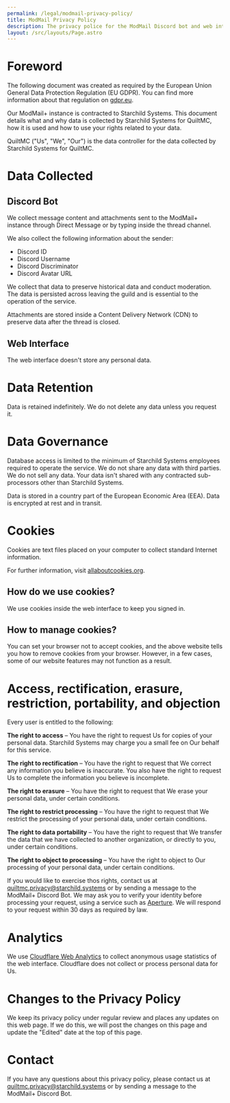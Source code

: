 ```yaml
---
permalink: /legal/modmail-privacy-policy/
title: ModMail Privacy Policy
description: The privacy police for the ModMail Discord bot and web interface.
layout: /src/layouts/Page.astro
---
```


# Foreword

The following document was created as required by the European Union General Data Protection Regulation (EU GDPR).
You can find more information about that regulation on [gdpr.eu](https://gdpr.eu/).

Our ModMail+ instance is contracted to Starchild Systems.
This document details what and why data is collected by Starchild Systems for QuiltMC,
how it is used and how to use your rights related to your data.

QuiltMC ("Us", "We", "Our") is the data controller for the data collected by Starchild Systems for QuiltMC.

# Data Collected

## Discord Bot

We collect message content and attachments sent to the ModMail+ instance through Direct Message or by typing inside the thread channel.

We also collect the following information about the sender:
* Discord ID
* Discord Username
* Discord Discriminator
* Discord Avatar URL

We collect that data to preserve historical data and conduct moderation. The data is persisted across leaving the guild and is essential to the operation of the service.

Attachments are stored inside a Content Delivery Network (CDN) to preserve data after the thread is closed.

## Web Interface

The web interface doesn't store any personal data.

# Data Retention

Data is retained indefinitely. We do not delete any data unless you request it.

# Data Governance

Database access is limited to the minimum of Starchild Systems employees required to operate the service. We do not share any data with third parties.
We do not sell any data. Your data isn't shared with any contracted sub-processors other than Starchild Systems.

Data is stored in a country part of the European Economic Area (EEA). Data is encrypted at rest and in transit.

# Cookies

Cookies are text files placed on your computer to collect standard Internet information.

For further information, visit [allaboutcookies.org](https://allaboutcookies.org).

## How do we use cookies?

We use cookies inside the web interface to keep you signed in.

## How to manage cookies?

You can set your browser not to accept cookies, and the above website tells you how to remove cookies from your browser.
However, in a few cases, some of our website features may not function as a result.

# Access, rectification, erasure, restriction, portability, and objection

Every user is entitled to the following:

**The right to access** – You have the right to request Us for copies of your personal data.
Starchild Systems may charge you a small fee on Our behalf for this service.

**The right to rectification** – You have the right to request that We correct any information
you believe is inaccurate. You also have the right to request Us to complete the information
you believe is incomplete.

**The right to erasure** – You have the right to request that We erase your personal data,
under certain conditions.

**The right to restrict processing** – You have the right to request that We restrict the
processing of your personal data, under certain conditions.

**The right to data portability** – You have the right to request that We transfer the data
that we have collected to another organization, or directly to you, under certain conditions.

**The right to object to processing** – You have the right to object to Our processing of
your personal data, under certain conditions.

If you would like to exercise thos rights, contact us at [quiltmc.privacy@starchild.systems](mailto:quiltmc.privacy@starchild.systems)
or by sending a message to the ModMail+ Discord Bot.
We may ask you to verify your identity before processing your request, using a service such as [Aperture](https://aperture.starchild.systems).
We will respond to your request within 30 days as required by law.

# Analytics

We use [Cloudflare Web Analytics](https://www.cloudflare.com/en-gb/web-analytics/) to
collect anonymous usage statistics of the web interface.
Cloudflare does not collect or process personal data for Us.

# Changes to the Privacy Policy

We keep its privacy policy under regular review and places any updates on this web page.
If we do this, we will post the changes on this page and update the "Edited" date at the top of this page.

# Contact

If you have any questions about this privacy policy, please contact us at
[quiltmc.privacy@starchild.systems](mailto:quiltmc.privacy@starchild.systems) or by sending a message to the ModMail+ Discord Bot.
